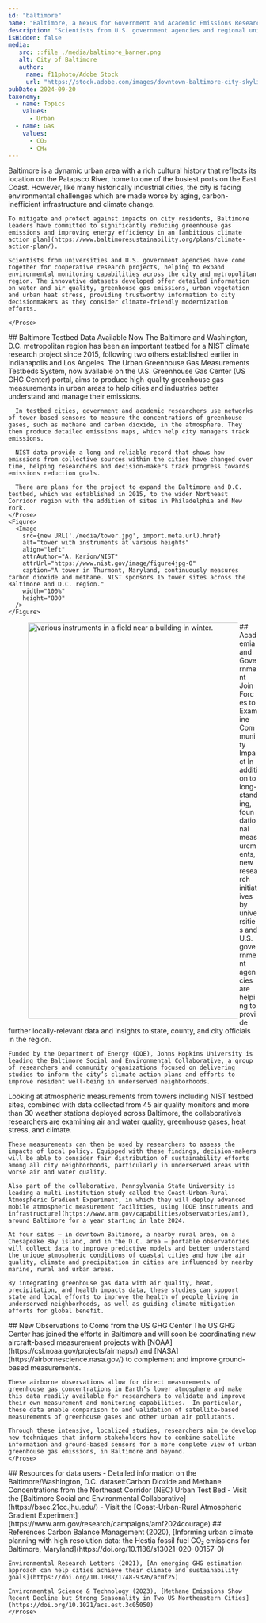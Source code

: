 ```yaml
---
id: "baltimore"
name: "Baltimore, a Nexus for Government and Academic Emissions Research"
description: "Scientists from U.S. government agencies and regional universities have come together for cooperative research projects, helping to expand environmental monitoring capabilities and improve resident wellbeing across the Baltimore metropolitan region in line with the city’s ambitious climate action plans."
isHidden: false
media:
   src: ::file ./media/baltimore_banner.png
   alt: City of Baltimore
   author:
     name: f11photo/Adobe Stock
     url: "https://stock.adobe.com/images/downtown-baltimore-city-skyline-cityscape-in-maryland-usa/466075004?asset_id=466075004"
pubDate: 2024-09-20
taxonomy:
  - name: Topics
    values:
      - Urban
  - name: Gas
    values:
      - CO₂ 
      - CH₄
---
```


<Block>
  <Prose>
    Baltimore is a dynamic urban area with a rich cultural history that reflects its location on the Patapsco River, home to one of the busiest ports on the East Coast. However, like many historically industrial cities, the city is facing environmental challenges which are made worse by aging, carbon-inefficient infrastructure and climate change.

    To mitigate and protect against impacts on city residents, Baltimore leaders have committed to significantly reducing greenhouse gas emissions and improving energy efficiency in an [ambitious climate action plan](https://www.baltimoresustainability.org/plans/climate-action-plan/).

    Scientists from universities and U.S. government agencies have come together for cooperative research projects, helping to expand environmental monitoring capabilities across the city and metropolitan region. The innovative datasets developed offer detailed information on water and air quality, greenhouse gas emissions, urban vegetation and urban heat stress, providing trustworthy information to city decisionmakers as they consider climate-friendly modernization efforts.

    </Prose>
</Block>
<Block>
    <Prose>
      ## Baltimore Testbed Data Available Now
      The Baltimore and Washington, D.C. metropolitan region has been an important testbed for a NIST climate research project since 2015, following two others established earlier in Indianapolis and Los Angeles. The <Link to="/stories/urban-testbed">Urban Greenhouse Gas Measurements Testbeds System</Link>, now available on the U.S. Greenhouse Gas Center (US GHG Center) portal, aims to produce high-quality greenhouse gas measurements in urban areas to help cities and industries better understand and manage their emissions.

      In testbed cities, government and academic researchers use networks of tower-based sensors to measure the concentrations of greenhouse gases, such as methane and carbon dioxide, in the atmosphere. They then produce detailed emissions maps, which help city managers track emissions.
      
      NIST data provide a long and reliable record that shows how emissions from collective sources within the cities have changed over time, helping researchers and decision-makers track progress towards emissions reduction goals.

      There are plans for the project to expand the Baltimore and D.C. testbed, which was established in 2015, to the wider Northeast Corridor region with the addition of sites in Philadelphia and New York.
    </Prose>
    <Figure>
      <Image 
        src={new URL('./media/tower.jpg', import.meta.url).href}
        alt="tower with instruments at various heights" 
        align="left"
        attrAuthor="A. Karion/NIST"
        attrUrl="https://www.nist.gov/image/figure4jpg-0"
        caption="A tower in Thurmont, Maryland, continuously measures carbon dioxide and methane. NIST sponsors 15 tower sites across the Baltimore and D.C. region." 
        width="100%"
        height="800"
      />
    </Figure>
</Block>
<Block>
  <Figure>
      <Image 
          src={new URL('./media/ARM-Mobile-Facility-Site.jpg', import.meta.url).href}
          alt="various instruments in a field near a building in winter." 
          align="left"
          attrAuthor="Image courtesy of the U.S. Department of Energy Atmospheric Radiation Measurement user facility."
          attrUrl="https://www.flickr.com/photos/armgov/9024796615/in/album-72157632660666388"
          caption="The DOE’s Atmospheric Radiation Measurement Mobile Facility and Aerial Facility, pictured during a 2012-2013 deployment in Massachusetts."
          width="800"
      />
  </Figure>
  <Prose>
    ## Academia and Government Join Forces to Examine Community Impact
    In addition to long-standing, foundational measurements, new research initiatives by universities and U.S. government agencies are helping to provide further locally-relevant data and insights to state, county, and city officials in the region.

    Funded by the Department of Energy (DOE), Johns Hopkins University is leading the Baltimore Social and Environmental Collaborative, a group of researchers and community organizations focused on delivering studies to inform the city’s climate action plans and efforts to improve resident well-being in underserved neighborhoods.
  </Prose>
</Block>
<Block>
  <Prose>
    Looking at atmospheric measurements from towers including NIST testbed sites, combined with data collected from 45 air quality monitors and more than 30 weather stations deployed across Baltimore, the collaborative’s researchers are examining air and water quality, greenhouse gases, heat stress, and climate.

    These measurements can then be used by researchers to assess the impacts of local policy. Equipped with these findings, decision-makers will be able to consider fair distribution of sustainability efforts among all city neighborhoods, particularly in underserved areas with worse air and water quality.

    Also part of the collaborative, Pennsylvania State University is leading a multi-institution study called the Coast-Urban-Rural Atmospheric Gradient Experiment, in which they will deploy advanced mobile atmospheric measurement facilities, using [DOE instruments and infrastructure](https://www.arm.gov/capabilities/observatories/amf), around Baltimore for a year starting in late 2024.

    At four sites – in downtown Baltimore, a nearby rural area, on a Chesapeake Bay island, and in the D.C. area – portable observatories will collect data to improve predictive models and better understand the unique atmospheric conditions of coastal cities and how the air quality, climate and precipitation in cities are influenced by nearby marine, rural and urban areas.

    By integrating greenhouse gas data with air quality, heat, precipitation, and health impacts data, these studies can support state and local efforts to improve the health of people living in underserved neighborhoods, as well as guiding climate mitigation efforts for global benefit.
  </Prose>
</Block>

<Block>
    <Prose>
    ## New Observations to Come from the US GHG Center
    The US GHG Center has joined the efforts in Baltimore and will soon be coordinating new aircraft-based measurement projects with [NOAA](https://csl.noaa.gov/projects/airmaps/) and [NASA](https://airbornescience.nasa.gov/) to complement and improve ground-based measurements. 

    These airborne observations allow for direct measurements of greenhouse gas concentrations in Earth’s lower atmosphere and make this data readily available for researchers to validate and improve their own measurement and monitoring capabilities.  In particular, these data enable comparison to and validation of satellite-based measurements of greenhouse gases and other urban air pollutants.

    Through these intensive, localized studies, researchers aim to develop new techniques that inform stakeholders how to combine satellite information and ground-based sensors for a more complete view of urban greenhouse gas emissions, in Baltimore and beyond.
    </Prose>
</Block>

<Block>
    <Prose>
    ## Resources for data users
      - Detailed information on the Baltimore/Washington, D.C. dataset:<Link to="/data-catalog/nec-testbed-ghg-concentrations">Carbon Dioxide and Methane Concentrations from the Northeast Corridor (NEC) Urban Test Bed</Link>
      - Visit the [Baltimore Social and Environmental Collaborative](https://bsec.21cc.jhu.edu/)
      - Visit the [Coast-Urban-Rural Atmospheric Gradient Experiment](https://www.arm.gov/research/campaigns/amf2024courage)
    </Prose>
</Block>

<Block>
    <Prose>
    ## References
    Carbon Balance Management (2020), [Informing urban climate planning with high resolution data: the Hestia fossil fuel CO₂ emissions for Baltimore, Maryland](https://doi.org/10.1186/s13021-020-00157-0)

    Environmental Research Letters (2021), [An emerging GHG estimation approach can help cities achieve their climate and sustainability goals](https://doi.org/10.1088/1748-9326/ac0f25)

    Environmental Science & Technology (2023), [Methane Emissions Show Recent Decline but Strong Seasonality in Two US Northeastern Cities](https://doi.org/10.1021/acs.est.3c05050)
    </Prose>
</Block>
